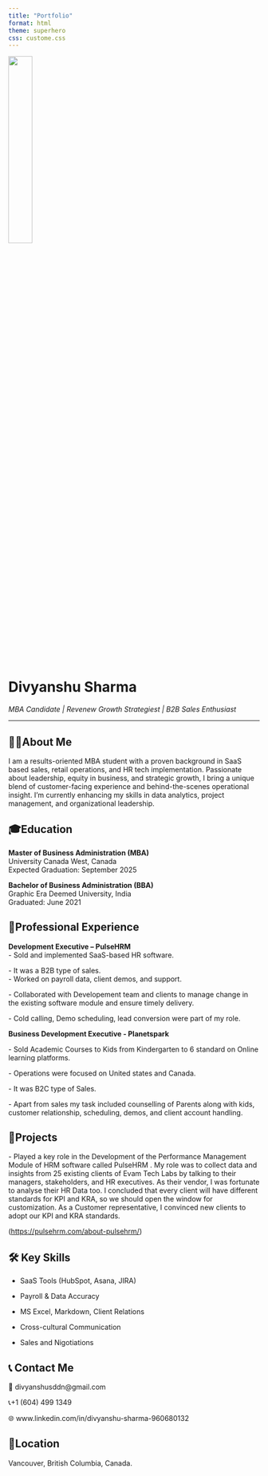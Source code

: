 ```yaml
---
title: "Portfolio"
format: html
theme: superhero
css: custome.css
---
```


![](WhatsApp%20Image%202025-05-10%20at%2021.35.38_4acfe4e7.jpg){width="31%"}

# Divyanshu Sharma

*MBA Candidate \| Revenew Growth Strategiest \| B2B Sales Enthusiast*

------------------------------------------------------------------------

## 🙋‍♂️About Me

I am a results-oriented MBA student with a proven background in SaaS based sales, retail operations, and HR tech implementation. Passionate about leadership, equity in business, and strategic growth, I bring a unique blend of customer-facing experience and behind-the-scenes operational insight. I’m currently enhancing my skills in data analytics, project management, and organizational leadership.

## 🎓Education

**Master of Business Administration (MBA)**\
University Canada West, Canada\
Expected Graduation: September 2025

**Bachelor of Business Administration (BBA)**\
Graphic Era Deemed University, India\
Graduated: June 2021

## 💼Professional Experience

**Development Executive – PulseHRM**\
- Sold and implemented SaaS-based HR software.

\- It was a B2B type of sales.\
- Worked on payroll data, client demos, and support.

\- Collaborated with Developement team and clients to manage change in the existing software module and ensure timely delivery.

\- Cold calling, Demo scheduling, lead conversion were part of my role.

**Business Development Executive - Planetspark**

\- Sold Academic Courses to Kids from Kindergarten to 6 standard on Online learning platforms.

\- Operations were focused on United states and Canada.

\- It was B2C type of Sales.

\- Apart from sales my task included counselling of Parents along with kids, customer relationship, scheduling, demos, and client account handling.

## 📁Projects

\- Played a key role in the Development of the Performance Management Module of HRM software called PulseHRM . My role was to collect data and insights from 25 existing clients of Evam Tech Labs by talking to their managers, stakeholders, and HR executives. As their vendor, I was fortunate to analyse their HR Data too. I concluded that every client will have different standards for KPI and KRA, so we should open the window for customization. As a Customer representative, I convinced new clients to adopt our KPI and KRA standards.

(<https://pulsehrm.com/about-pulsehrm/>)

## 🛠️ Key Skills

-   SaaS Tools (HubSpot, Asana, JIRA)\

-   Payroll & Data Accuracy\

-   MS Excel, Markdown, Client Relations\

-   Cross-cultural Communication

-   Sales and Nigotiations

## 📞 Contact Me

📧 divyanshusddn\@gmail.com

📞+1 (604) 499 1349

🌐 www.linkedin.com/in/divyanshu-sharma-960680132

## 📍Location

Vancouver, British Columbia, Canada.